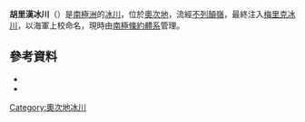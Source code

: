 {{coord|80|8|S|158|45|E|source:GNIS|display=title}}

'''胡里漢冰川'''（{{lang-en|Hourihan Glacier}}）是[[南極洲|南極洲]]的[[冰川|冰川]]，位於[[奧次地|奧次地]]，流經[[不列顛嶺|不列顛嶺]]，最終注入[[梅里克冰川|梅里克冰川]]，以海軍上校命名，現時由[[南極條約體系|南極條約體系]]管理。

==參考資料==
*{{cite gnis | type = antarid | id = 18025| name = Hourihan Glacier | accessdate = 2012-06-28}}
*{{usgs-gazetteer|id=18025}}

{{DEFAULTSORT:Hourihan Glacier}}
[[Category:奧次地冰川|Category:奧次地冰川]]


{{OatesLand-geo-stub}}